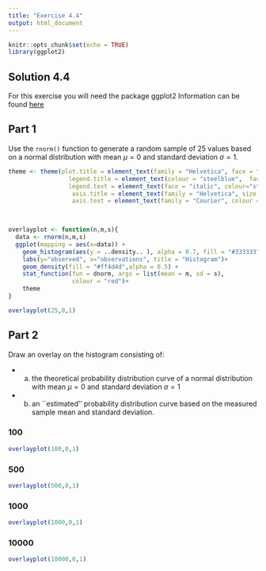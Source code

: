 ```yaml
---
title: "Exercise 4.4"
output: html_document
---
```


```r
knitr::opts_chunk$set(echo = TRUE)
library(ggplot2)
```

## Solution 4.4

For this exercise you will need the package ggplot2 Information can be found [here](https://www.dummies.com/programming/r/how-to-install-and-load-ggplot2-in-r/)


## Part 1

Use the `rnorm()` function to generate a random sample of 25 values based on a normal distribution with mean $\mu = 0$ and standard deviation $\sigma = 1$.

```r

theme <- theme(plot.title = element_text(family = "Helvetica", face = "bold", size = (15)), 
                 legend.title = element_text(colour = "steelblue",  face = "bold.italic", family = "Helvetica"), 
                 legend.text = element_text(face = "italic", colour="steelblue4",family = "Helvetica"), 
                  axis.title = element_text(family = "Helvetica", size = (10), colour = "steelblue4"),
                  axis.text = element_text(family = "Courier", colour = "cornflowerblue", size = (10)))
  


overlayplot <- function(n,m,s){
  data <- rnorm(n,m,s)
  ggplot(mapping = aes(x=data)) + 
    geom_histogram(aes(y = ..density.. ), alpha = 0.7, fill = "#333333") + 
    labs(y="observed", x="observations", title = "Histogram")+
    geom_density(fill = "#ff4d4d",alpha = 0.5) + 
    stat_function(fun = dnorm, args = list(mean = m, sd = s),
                  colour = "red")+
    theme
}

overlayplot(25,0,1)

```

## Part 2 

Draw an overlay on the histogram consisting of:

- (a) the theoretical probability distribution curve of a normal distribution with mean $\mu = 0$ and standard deviation $\sigma = 1$
- (b) an ``estimated'' probability distribution curve based on the measured sample mean and standard deviation.

### 100
```r
overlayplot(100,0,1)
```


### 500
```r
overlayplot(500,0,1)
```


### 1000
```r
overlayplot(1000,0,1)
```

### 10000
```r
overlayplot(10000,0,1)
```
